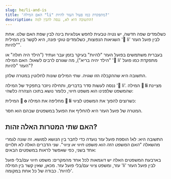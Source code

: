 ```yaml
---
slug: he/li-and-is
title: 'האם המילה "li" מתפקדת כמו פעול העזר להיות?'
description: התשובה היא לא, ננסה להבין למה!
---
```




כשלומדים שפה חדשה, יש נטיה טבעית לחפש אנלוגיות בינה לבין שפת האם שלנו. אחת השגיאות הנפוצות, כשלומדים טוקי פונה, היא לקשר בין המילית '󱤧 li' לבין פועל העזר "להיות". 

בעברית משתמשים בפועל העזר "להיות" בעיקר בזמן עבר ועתיד ("הילד היה חולה" או "הילד יהיה בריא"), מה שגורם לרבים לשאול: האם המילה '󱤧 li' מתפקדת כמו פועל העזר "להיות"?

<List>
  <Sentence sp="󱥴<b>󱤧</b>󱥔" sl="waso <b>li</b> pona." m="הציפור *תהיה* בסדר." />
</List>

התשובה היא שההקבלה הזו שגויה. שתי המילים שונות לחלוטין במטרה שלהן. 

ננסה לעשות סדר בדברים, ותחילה ניזכר בתפקיד של המילה '󱤧 li'. המילה **󱤧 li** מציינת שהמשפט שלפנינו הוא משפט חיווי, כלומר נושא בתוכו הצהרה כלשהי:

<List>
  <Word sl="jan li moku." m="האיש אוכל." />
  <Word sl="jan li pona." m="האיש טוב." />
  <Word sl="jan li suli." m="האיש גדול." />
</List>

המילית **󱥄 o** מחליפה את המילה **󱤧 li** כשרוצים להפוך את המשפט לציווי:

<List>
  <Word sl="jan o moku!" m="תאכל!" />
  <Word sl="jan o pona!" m="תהיו טובים!" />
  <Word sl="jan o suli!" m="תגדל!" />
</List>

המטרה של פועל העזר היא להחליף את הפועל במשפטים שבהם הוא חסר. 

## האם שתי המטרות האלה זהות?

התשובה היא: לא! הוספת פועל עזר נועדה כדי לחבר בין הנושא למושא. זה שונה לגמרי מהשאלה "*האם המשפט הזה הוא משפט חיווי או ציווי*". שני הדברים האלה לא תלויים אחד בשני, כפי שאפשר לראות במשפטים הבאים:


<List>
  <Word sl="jan li moku." m="האיש אוכל.<br />  משפט חיווי עם פועל רגיל, אין צורך בפועל עזר." />
  <Word sl="jan li pona." m="האיש היה טוב.<br /> משפט חיווי, יש פועל עזר" />
  <Word sl="jan o moku!" m="תאכל!<br />  משפט ציווי עם פועל רגיל, אין צורך בפועל עזר. " />
  <Word sl="jan o pona!" m="תהיה טוב!<br /> משפט ציווי, יש פועל עזר." />
</List>

בארבעת המשפטים האלה יש דוגמאות לכל אחד מהמקרים: משפט חיווי עם/בלי פועל עזר, ומשפט ציווי עם/בלי פועל עזר. מכאן, שאין קשר בין המילה 'li' לבין פועל העזר 'להיות'. כבודה של כל אחת במקומה.
